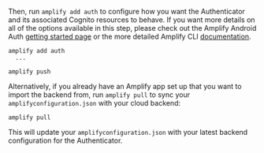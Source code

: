 
Then, run `amplify add auth` to configure how you want the Authenticator and its associated Cognito resources to behave. If you want more details on all of the options available in this step, please check out the Amplify Android Auth [getting started page](https://docs.amplify.aws/lib/auth/getting-started/q/platform/android/#set-up-backend-resources) or the more detailed Amplify CLI [documentation](https://docs.amplify.aws/cli/auth/overview/).

```shell
amplify add auth
  ...
```
```shell
amplify push
```

Alternatively, if you already have an Amplify app set up that you want to import the backend from, run `amplify pull` to sync your `amplifyconfiguration.json` with your cloud backend:

```shell
amplify pull
```

This will update your `amplifyconfiguration.json` with your latest backend configuration for the Authenticator.
